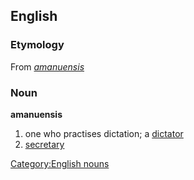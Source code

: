 == English ==

===Etymology===
From {{L.}} ''[[amanuensis]]''

=== Noun ===
[[Category:English nouns]]
'''amanuensis'''
#one who practises dictation; a [[dictator]]
#[[secretary]]